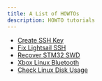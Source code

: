 ```yaml
---
title: A List of HOWTOs
description: HOWTO tutorials
---
```


* [Create SSH Key](/tech-notes/howto/create-ssh-key)
* [Fix Lightsail SSH](/tech-notes/howto/fix-aws-lightsail-browser-ssh)
* [Recover STM32 SWD](/tech-notes/howto/recover-stm32-swd)
* [Xbox Linux Bluetooth](/tech-notes/howto/xbox-controller-ubuntu-bluetooth)
* [Check Linux Disk Usage](/tech-notes/howto/check-linux-disk-usage)
